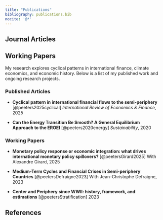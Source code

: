 ```yaml
---
title: "Publications"
bibliography: publications.bib
nocite: '@*'
---
```


## Journal Articles

:::{#refs-articles}
:::

## Working Papers

My research explores cyclical patterns in international finance, climate economics, and economic history. Below is a list of my published work and ongoing research projects.

::: {.publication-entry}
### Published Articles

- **Cyclical pattern in international financial flows to the semi-periphery** [@peeters2025cyclical]
  *International Review of Economics & Finance*, 2025

- **Can the Energy Transition Be Smooth? A General Equilibrium Approach to the EROEI** [@peeters2020energy]
  *Sustainability*, 2020
:::

::: {.publication-entry}
### Working Papers

- **Monetary policy response or economic integration: what drives international monetary policy spillovers?** [@peetersGirard2025]
  With Alexandre Girard, 2025

- **Medium-Term Cycles and Financial Crises in Semi-periphery Countries** [@peetersDefraigne2023]
  With Jean-Christophe Defraigne, 2023

- **Center and Periphery since WWII: history, framework, and estimations** [@peetersStratification]
  2023
:::

## References

:::{#refs}
:::
